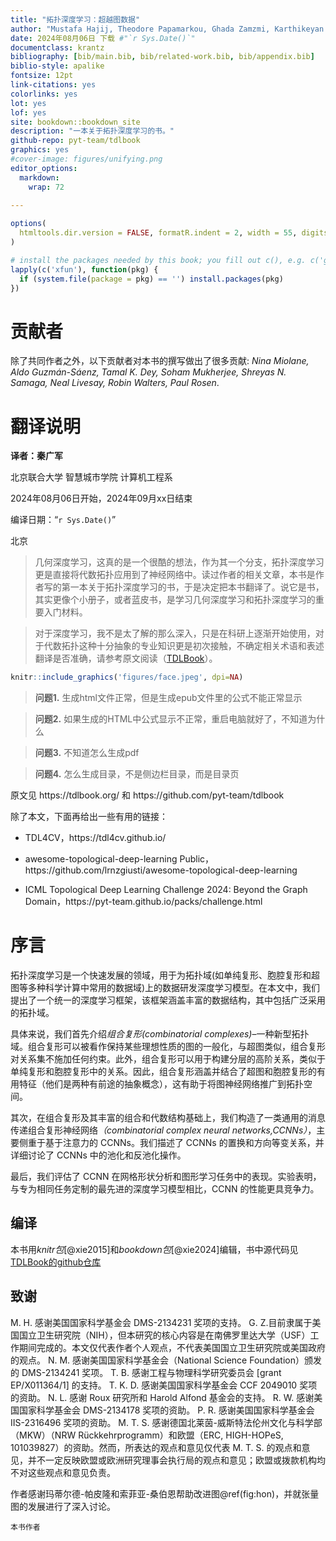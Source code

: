 ```yaml
---
title: "拓扑深度学习：超越图数据"
author: "Mustafa Hajij, Theodore Papamarkou, Ghada Zamzmi, Karthikeyan Natesan Ramamurthy, Tolga Birdal, Michael T. Schaub "
date: 2024年08月06日 下载 #"`r Sys.Date()`"
documentclass: krantz
bibliography: [bib/main.bib, bib/related-work.bib, bib/appendix.bib]
biblio-style: apalike
fontsize: 12pt
link-citations: yes
colorlinks: yes
lot: yes
lof: yes
site: bookdown::bookdown_site
description: "一本关于拓扑深度学习的书。"
github-repo: pyt-team/tdlbook
graphics: yes
#cover-image: figures/unifying.png
editor_options: 
  markdown: 
    wrap: 72
    
---
```


```r
options(
  htmltools.dir.version = FALSE, formatR.indent = 2, width = 55, digits = 4
)

# install the packages needed by this book; you fill out c(), e.g. c('ggplot2', 'dplyr')
lapply(c('xfun'), function(pkg) {
  if (system.file(package = pkg) == '') install.packages(pkg)
})
```

# 贡献者 {.unnumbered}

除了共同作者之外，以下贡献者对本书的撰写做出了很多贡献: *Nina Miolane,
Aldo Guzmán-Sáenz, Tamal K. Dey, Soham Mukherjee, Shreyas N. Samaga,
Neal Livesay, Robin Walters, Paul Rosen*.

# 翻译说明 {.unnumbered}

**译者：秦广军**

北京联合大学 智慧城市学院 计算机工程系

2024年08月06日开始，2024年09月xx日结束

编译日期："`r Sys.Date()`"

北京

> 几何深度学习，这真的是一个很酷的想法，作为其一个分支，拓扑深度学习更是直接将代数拓扑应用到了神经网络中。读过作者的相关文章，本书是作者写的第一本关于拓扑深度学习的书，于是决定把本书翻译了。说它是书，其实更像个小册子，或者蓝皮书，是学习几何深度学习和拓扑深度学习的重要入门材料。

> 对于深度学习，我不是太了解的那么深入，只是在科研上逐渐开始使用，对于代数拓扑这种十分抽象的专业知识更是初次接触，不确定相关术语和表述翻译是否准确，请参考原文阅读（[TDLBook](https://tdlbook.org/)）。

```r
knitr::include_graphics('figures/face.jpeg', dpi=NA)
```

> **问题1.** 生成html文件正常，但是生成epub文件里的公式不能正常显示

> **问题2.** 如果生成的HTML中公式显示不正常，重启电脑就好了，不知道为什么

> **问题3.** 不知道怎么生成pdf

> **问题4.** 怎么生成目录，不是侧边栏目录，而是目录页


原文见 https://tdlbook.org/ 和 https://github.com/pyt-team/tdlbook

除了本文，下面再给出一些有用的链接：

+ TDL4CV，https://tdl4cv.github.io/

+ awesome-topological-deep-learning
Public， https://github.com/lrnzgiusti/awesome-topological-deep-learning

+ ICML Topological Deep Learning Challenge 2024: Beyond the Graph Domain，https://pyt-team.github.io/packs/challenge.html

# 序言 {.unnumbered}

拓扑深度学习是一个快速发展的领域，用于为拓扑域(如单纯复形、胞腔复形和超图等多种科学计算中常用的数据域)上的数据研发深度学习模型。在本文中，我们提出了一个统一的深度学习框架，该框架涵盖丰富的数据结构，其中包括广泛采用的拓扑域。

具体来说，我们首先介绍*组合复形(combinatorial
complexes)*--一种新型拓扑域。组合复形可以被看作保持某些理想性质的图的一般化，与超图类似，组合复形对关系集不施加任何约束。此外，组合复形可以用于构建分层的高阶关系，类似于单纯复形和胞腔复形中的关系。因此，组合复形涵盖并结合了超图和胞腔复形的有用特征（他们是两种有前途的抽象概念），这有助于将图神经网络推广到拓扑空间。

其次，在组合复形及其丰富的组合和代数结构基础上，我们构造了一类通用的消息传递组合复形神经网络*（combinatorial
complex neural networks,CCNNs）*，主要侧重于基于注意力的
CCNNs。我们描述了 CCNNs 的置换和方向等变关系，并详细讨论了 CCNNs
中的池化和反池化操作。

最后，我们评估了 CCNN
在网格形状分析和图形学习任务中的表现。实验表明，与专为相同任务定制的最先进的深度学习模型相比，CCNN
的性能更具竞争力。

## 编译 {.unnumbered}

本书用*knitr包*[@xie2015]和*bookdown包*[@xie2024]编辑，书中源代码见[TDLBook的github仓库](https://github.com/pyt-team/tdlbook)

## 致谢 {.unnumbered}

M. H. 感谢美国国家科学基金会 DMS-2134231 奖项的支持。 G.
Z.目前隶属于美国国立卫生研究院（NIH），但本研究的核心内容是在南佛罗里达大学（USF）工作期间完成的。本文仅代表作者个人观点，不代表美国国立卫生研究院或美国政府的观点。
N. M. 感谢美国国家科学基金会（National Science Foundation）颁发的
DMS-2134241 奖项。 T. B. 感谢工程与物理科学研究委员会 [grant
EP/X011364/1] 的支持。 T. K. D. 感谢美国国家科学基金会 CCF 2049010
奖项的资助。 N. L. 感谢 Roux 研究所和 Harold Alfond 基金会的支持。 R. W.
感谢美国国家科学基金会 DMS-2134178 奖项的资助。 P. R.
感谢美国国家科学基金会 IIS-2316496 奖项的资助。 M. T. S.
感谢德国北莱茵-威斯特法伦州文化与科学部（MKW）（NRW
Rückkehrprogramm）和欧盟（ERC, HIGH-HOPeS,
101039827）的资助。然而，所表达的观点和意见仅代表 M. T. S.
的观点和意见，并不一定反映欧盟或欧洲研究理事会执行局的观点和意见；欧盟或拨款机构均不对这些观点和意见负责。

作者感谢玛蒂尔德-帕皮隆和索菲亚-桑伯恩帮助改进图\@ref(fig:hon)，并就张量图的发展进行了深入讨论。

```block2
本书作者
```
